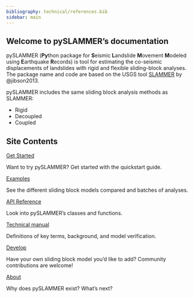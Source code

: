 ```yaml
---
bibliography: technical/references.bib
sidebar: main
---
```

::: {.text-center}
## Welcome to pySLAMMER's documentation
:::
pySLAMMER (**Py**thon package for **S**eismic **L**andslide **M**ovement **M**odeled using **E**arthquake **R**ecords) is tool for estimating the co-seismic displacements of landslides with rigid and flexible sliding-block analyses. The package name and code are based on the USGS tool [SLAMMER](https://pubs.usgs.gov/tm/12b1/) by @jibson2013.

pySLAMMER includes the same sliding block analysis methods as SLAMMER:

-   Rigid
-   Decoupled
-   Coupled


::: {.text-center}
## Site Contents
:::

::: {.grid}

::: {.g-col-4 .card}
::: {.card-body}
[Get Started](quickstart.qmd){.btn .w-100}

Want to try pySLAMMER?
Get started with the quickstart guide.
:::
:::

::: {.g-col-4 .card}
::: {.card-body}
[Examples](examples/index.qmd){.btn .w-100}

See the different sliding block models compared and batches of analyses.
:::
:::

::: {.g-col-4 .card}
::: {.card-body}
[API Reference](api/index.qmd){.btn .w-100}

Look into pySLAMMER's classes and functions.
:::
:::

::: {.g-col-4 .card}
::: {.card-body}
[Technical manual](technical/tech_manual.qmd){.btn .w-100}

Definitions of key terms, background, and model verification.
:::
:::

::: {.g-col-4 .card}
::: {.card-body}
[Develop](about/develop.qmd){.btn .w-100}

Have your own sliding block model you'd like to add? 
Community contributions are welcome!
:::
:::

::: {.g-col-4 .card}
::: {.card-body}
[About](about/motivation.qmd){.btn .w-100}

Why does pySLAMMER exist?
What's next?
:::
:::

:::



<!-- 
See the [roadmap] for additional models we plan to add. 
Have your own sliding block model you'd like to add? Community [contributions] are welcome!

Welcome
Technical stuff
Verifications
Invitation to contribute
Roadmap

## Contents

[Quickstart guide](quickstart.qmd)

[Examples](examples.qmd)

[API Reference](api/index.qmd)

[Verification](verifications/verification.qmd) -->